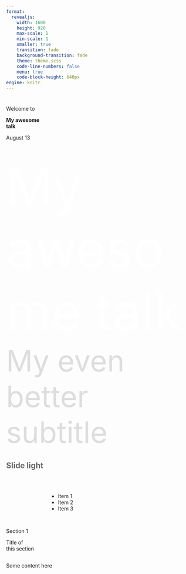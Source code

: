 ```yaml
---
format: 
  revealjs:
    width: 1600
    height: 920
    max-scale: 1
    min-scale: 1
    smaller: true
    transition: fade
    background-transition: fade
    theme: theme.scss
    code-line-numbers: false
    menu: true
    code-block-height: 640px
engine: knitr
---
```


# {background-image="assets/background/title-slide-light.png" background-size="1700px" background-color="white"}

::: {.content-slide-thin}
Welcome to
:::

::: {.content-slide}
**My awesome<br/>talk**
:::

::: {.content-slide-thin}
August 13
:::

# {background-image="assets/background/title-slide-dark.png" background-size="1700px" background-color="white"}

[My awesome talk]{style="color:#fff;font-size:140px;"}
<br/>
[My even <br/> better subtitle]{style="color:#ddd;font-size:80px;"}


## [Slide light]{style="color:#666;"} {background-image="assets/background/slide-light.png" background-size="1700px" background-color="white"}

<br/>

:::{.columns}
::: {.column width="20%"}
:::

::: {.column width="80%"}
::: custom
- Item 1
- Item 2
- Item 3
:::
:::
:::


## {background-image="assets/background/content-slide.png" background-size="1700px" background-color="#2a7070"}

:::{.content-slide-title}
Section 1
:::

:::{.content-slide}
Title of <br/> this section
:::

## {background-image="assets/background/boxed-green.png" background-size="1700px" background-color="#799857"}

:::{.dark-slide}
Some content here
:::

## {background-image="assets/background/thank-you.png" background-size="1700px" background-color="#2a7070"}

